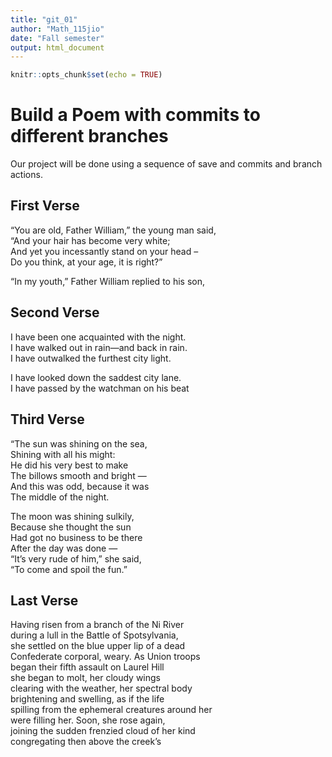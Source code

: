 ---
title: "git_01"
author: "Math_115jio"
date: "Fall semester"
output: html_document
---

```{r setup, include=FALSE}
knitr::opts_chunk$set(echo = TRUE)
```
# Build a Poem with commits to different branches
Our project will be done using a sequence of save and commits and branch actions.
<!-- Do not modify or change any text in "!--" bracketed areas such as this --- these are instructions to
you, if you change any of this the git program will notice it and compromise your git merging strategy !-->

## First Verse 
<!--Put the first five lines of a poem by Lewis Carrol in this section!-->
“You are old, Father William,” the young man said,    
“And your hair has become very white;    
And yet you incessantly stand on your head –    
Do you think, at your age, it is right?”    

“In my youth,” Father William replied to his son,    

## Second Verse
<!--Put the first five lines of a poem by Robert Frost here!-->
I have been one acquainted with the night.    
I have walked out in rain—and back in rain.   
I have outwalked the furthest city light.    

I have looked down the saddest city lane.    
I have passed by the watchman on his beat   
  
## Third Verse
<!--Put the first two verses of The Walrus and the Carpenter here!-->
"The sun was shining on the sea,    
      Shining with all his might:    
He did his very best to make    
      The billows smooth and bright —   
And this was odd, because it was    
      The middle of the night.    

The moon was shining sulkily,    
      Because she thought the sun    
Had got no business to be there    
      After the day was done —    
"It's very rude of him," she said,    
      "To come and spoil the fun."    
   
## Last Verse
<!--Put a short poem of your choice 8-20 lines,here!-->

Having risen from a branch of the Ni River    
during a lull in the Battle of Spotsylvania,    
she settled on the blue upper lip of a dead    
Confederate corporal, weary. As Union troops    
began their fifth assault on Laurel Hill    
she began to molt, her cloudy wings  
clearing with the weather, her spectral body  
brightening and swelling, as if the life  
spilling from the ephemeral creatures around her  
were filling her. Soon, she rose again,  
joining the sudden frenzied cloud of her kind  
congregating then above the creek's  